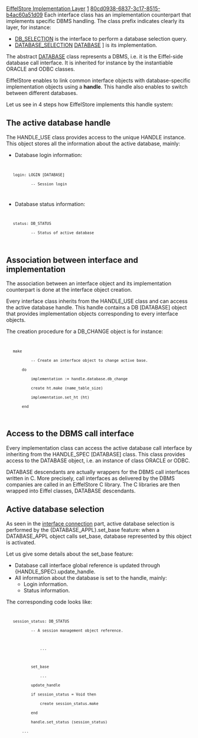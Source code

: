 [[Property:title|EiffelStore Implementation Layer]]
[[Property:weight|1]]
[[Property:uuid|80cd0938-6837-3c17-8515-b4ac60a51d09]]
Each interface class has an implementation counterpart that implements specific DBMS handling. The class prefix indicates clearly its layer, for instance:
* [[ref:/libraries/store/reference/db_selection_flatshort|DB_SELECTION]]  is the interface to perform a database selection query.
* [[ref:/libraries/store/reference/database_selection_flatshort|DATABASE_SELECTION]]  [[[ref:/libraries/store/reference/database_flatshort|DATABASE]] ] is its implementation. 

The abstract [[ref:/libraries/store/reference/database_flatshort|DATABASE]]  class represents a DBMS, i.e. it is the Eiffel-side database call interface. It is inherited for instance by the instantiable <eiffel>ORACLE</eiffel> and <eiffel>ODBC</eiffel> classes.

EiffelStore enables to link common interface objects with database-specific implementation objects using a '''handle'''. This handle also enables to switch between different databases. 

Let us see in 4 steps how EiffelStore implements this handle system: 

==The active database handle==

The <eiffel>HANDLE_USE </eiffel>class provides access to the unique <eiffel>HANDLE</eiffel> instance. This object stores all the information about the active database, mainly:
* Database login information:
<code>
    login: LOGIN [DATABASE]
            -- Session login
</code>

* Database status information:
<code>
    status: DB_STATUS
            -- Status of active database
</code>


==Association between interface and implementation==

The association between an interface object and its implementation counterpart is done at the interface object creation.

Every interface class inherits from the <eiffel>HANDLE_USE</eiffel> class and can access the active database handle. This handle contains a <eiffel>DB</eiffel> [<eiffel>DATABASE</eiffel>] object that provides implementation objects corresponding to every interface objects.

The creation procedure for a <eiffel>DB_CHANGE</eiffel> object is for instance:
<code>
    make
            -- Create an interface object to change active base.
        do
            implementation := handle.database.db_change
            create ht.make (name_table_size)
            implementation.set_ht (ht)
        end
</code>

==Access to the DBMS call interface==

Every implementation class can access the active database call interface by inheriting from the <eiffel>HANDLE_SPEC</eiffel> [<eiffel>DATABASE</eiffel>] class. This class provides access to the <eiffel>DATABASE</eiffel> object, i.e. an instance of class ORACLE or ODBC.

<eiffel>DATABASE </eiffel>descendants are actually wrappers for the DBMS call interfaces written in C. More precisely, call interfaces as delivered by the DBMS companies are called in an EiffelStore C library. The C libraries are then wrapped into Eiffel classes, <eiffel>DATABASE</eiffel> descendants.

==Active database selection==

As seen in the [[Database Connection|interface connection]]  part, active database selection is performed by the {<eiffel>DATABASE_APPL</eiffel>}.<eiffel>set_base</eiffel> feature: when a <eiffel>DATABASE_APPL</eiffel> object calls set_base, database represented by this object is activated. 

Let us give some details about the set_base feature:
* Database call interface global reference is updated through {<eiffel>HANDLE_SPEC</eiffel>}.<eiffel>update_handle</eiffel>.
* All information about the database is set to the handle, mainly: 
** Login information.
** Status information. 

{{note|When database is inactive, its information is stored in the <eiffel>DATABASE_APPL</eiffel> object. }}


The corresponding code looks like:
<code>
    session_status: DB_STATUS
            -- A session management object reference.

                ...

            set_base
                ...
            update_handle
            if session_status = Void then
                create session_status.make
            end
            handle.set_status (session_status)
		...
</code>

{{seealso|<br/>
[[EiffelStore Interface Layer|The interface layer]]  <br/>
}}





